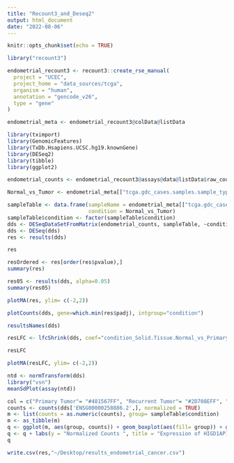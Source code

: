 ```yaml
---
title: "Recount3_and_Deseq2"
output: html_document
date: "2022-08-06"
---
```


```r
knitr::opts_chunk$set(echo = TRUE)
```

```r
library("recount3")
```

```r
endometrial_recount3 <- recount3::create_rse_manual(
  project = "UCEC",
  project_home = "data_sources/tcga",
  organism = "human",
  annotation = "gencode_v26",
  type = "gene"
)
```

```r
endometrial_meta <- endometrial_recount3@colData@listData
```

```r
library(tximport)
library(GenomicFeatures)
library(TxDb.Hsapiens.UCSC.hg19.knownGene)
library(DESeq2)
library(tibble)
library(ggplot2)
```


```r
endometrial_counts <- endometrial_recount3@assays@data@listData$raw_counts
```

```r
Normal_vs_Tumor <- endometrial_meta[["tcga.gdc_cases.samples.sample_type"]]
```

```r
sampleTable <- data.frame(sampleName = endometrial_meta[["tcga.gdc_cases.case_id"]],
                          condition = Normal_vs_Tumor)
sampleTable$condition <- factor(sampleTable$condition)
dds <- DESeqDataSetFromMatrix(endometrial_counts, sampleTable, ~condition)
dds <- DESeq(dds)
res <- results(dds)
```

```r
res
```

```r
resOrdered <- res[order(res$pvalue),]
summary(res)
```

```r
res05 <- results(dds, alpha=0.05)
summary(res05)
```

```r
plotMA(res, ylim= c(-2,2))
```

```r
plotCounts(dds, gene=which.min(res$padj), intgroup="condition")
```

```r
resultsNames(dds)
```

```r
resLFC <- lfcShrink(dds, coef="condition_Solid.Tissue.Normal_vs_Primary.Tumor")
```

```r
resLFC
```


```r
plotMA(resLFC, ylim= c(-2,2))
```

```r
ntd <- normTransform(dds)
library("vsn")
meanSdPlot(assay(ntd))
```

```r
col = c("Primary Tumor"= "#481567FF", "Recurrent Tumor"= "#2D708EFF", "Solid Tissue Normal"= "#29AF7FFF")
counts <- counts(dds['ENSG00000258886.2',], normalized = TRUE)
m <- list(counts = as.numeric(counts), group= sampleTable$condition)
m <- as_tibble(m)
q <- ggplot(m, aes(group, counts)) + geom_boxplot(aes(fill= group)) + geom_jitter(width = 0.1) + aes(color= group) + scale_fill_manual(values = alpha(col,.3)) +scale_color_manual(values = alpha(col, 1.0)) + theme(text = element_text(size = 13)) + theme(axis.text.y = element_text(size = 17)) + theme(legend.position="none")
q <- q + labs(y = "Normalized Counts ", title = "Expression of HIGD1AP17")
q
```

```r
write.csv(res,"~/Desktop/results_endometrial_cancer.csv")
```